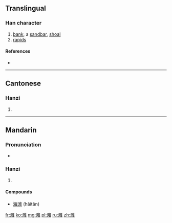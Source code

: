 {{also|灘}}
==Translingual==

===Han character===
{{Han char|rn=85|rad=水|as=10|sn=13|four=|canj=水水人土 (EEOG)}}

# [[bank]], a [[sandbar]], [[shoal]]
# [[rapids]]

====References====
* {{Han ref|kx=0643.241|hdz=31711.060|uh=6EE9|ud=28393}}

----

==Cantonese==

===Hanzi===
{{yue-hanzi|jyut=|y=taan1|tra=灘}}

# {{defn|lang=yue|sort=水10}}

----

==Mandarin==

===Pronunciation===
* {{audio|Zh-tan.ogg|Audio}}

===Hanzi===
{{cmn-hanzi|tra=灘|pin=[[tān]] ([[tan1]])|wg=t'an<sup>1</sup>}}

# {{defn|lang=cmn|sort=水10}}

====Compounds====
* [[海滩]] (hǎitān)

[[fr:滩]]
[[ko:滩]]
[[mg:滩]]
[[pl:滩]]
[[ru:滩]]
[[zh:滩]]